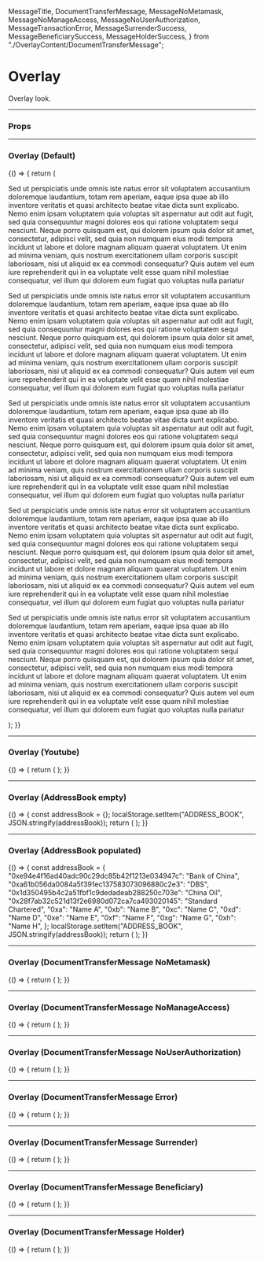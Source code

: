   MessageTitle,
  DocumentTransferMessage,
  MessageNoMetamask,
  MessageNoManageAccess,
  MessageNoUserAuthorization,
  MessageTransactionError,
  MessageSurrenderSuccess,
  MessageBeneficiarySuccess,
  MessageHolderSuccess,
} from "./OverlayContent/DocumentTransferMessage";

<Meta title="UI/Overlay" component={Overlay} />

# Overlay

Overlay look.

---

### Props

<Props of={Overlay} />

---

### Overlay (Default)

<Preview>
  <Story name="Textual">
    {() => {
      return (
        <Overlay>
          <Textual title="Textual">
            <p>
              Sed ut perspiciatis unde omnis iste natus error sit voluptatem accusantium doloremque laudantium, totam
              rem aperiam, eaque ipsa quae ab illo inventore veritatis et quasi architecto beatae vitae dicta sunt
              explicabo. Nemo enim ipsam voluptatem quia voluptas sit aspernatur aut odit aut fugit, sed quia
              consequuntur magni dolores eos qui ratione voluptatem sequi nesciunt. Neque porro quisquam est, qui
              dolorem ipsum quia dolor sit amet, consectetur, adipisci velit, sed quia non numquam eius modi tempora
              incidunt ut labore et dolore magnam aliquam quaerat voluptatem. Ut enim ad minima veniam, quis nostrum
              exercitationem ullam corporis suscipit laboriosam, nisi ut aliquid ex ea commodi consequatur? Quis autem
              vel eum iure reprehenderit qui in ea voluptate velit esse quam nihil molestiae consequatur, vel illum qui
              dolorem eum fugiat quo voluptas nulla pariatur
            </p>
            <p>
              Sed ut perspiciatis unde omnis iste natus error sit voluptatem accusantium doloremque laudantium, totam
              rem aperiam, eaque ipsa quae ab illo inventore veritatis et quasi architecto beatae vitae dicta sunt
              explicabo. Nemo enim ipsam voluptatem quia voluptas sit aspernatur aut odit aut fugit, sed quia
              consequuntur magni dolores eos qui ratione voluptatem sequi nesciunt. Neque porro quisquam est, qui
              dolorem ipsum quia dolor sit amet, consectetur, adipisci velit, sed quia non numquam eius modi tempora
              incidunt ut labore et dolore magnam aliquam quaerat voluptatem. Ut enim ad minima veniam, quis nostrum
              exercitationem ullam corporis suscipit laboriosam, nisi ut aliquid ex ea commodi consequatur? Quis autem
              vel eum iure reprehenderit qui in ea voluptate velit esse quam nihil molestiae consequatur, vel illum qui
              dolorem eum fugiat quo voluptas nulla pariatur
            </p>
            <p>
              Sed ut perspiciatis unde omnis iste natus error sit voluptatem accusantium doloremque laudantium, totam
              rem aperiam, eaque ipsa quae ab illo inventore veritatis et quasi architecto beatae vitae dicta sunt
              explicabo. Nemo enim ipsam voluptatem quia voluptas sit aspernatur aut odit aut fugit, sed quia
              consequuntur magni dolores eos qui ratione voluptatem sequi nesciunt. Neque porro quisquam est, qui
              dolorem ipsum quia dolor sit amet, consectetur, adipisci velit, sed quia non numquam eius modi tempora
              incidunt ut labore et dolore magnam aliquam quaerat voluptatem. Ut enim ad minima veniam, quis nostrum
              exercitationem ullam corporis suscipit laboriosam, nisi ut aliquid ex ea commodi consequatur? Quis autem
              vel eum iure reprehenderit qui in ea voluptate velit esse quam nihil molestiae consequatur, vel illum qui
              dolorem eum fugiat quo voluptas nulla pariatur
            </p>
            <p>
              Sed ut perspiciatis unde omnis iste natus error sit voluptatem accusantium doloremque laudantium, totam
              rem aperiam, eaque ipsa quae ab illo inventore veritatis et quasi architecto beatae vitae dicta sunt
              explicabo. Nemo enim ipsam voluptatem quia voluptas sit aspernatur aut odit aut fugit, sed quia
              consequuntur magni dolores eos qui ratione voluptatem sequi nesciunt. Neque porro quisquam est, qui
              dolorem ipsum quia dolor sit amet, consectetur, adipisci velit, sed quia non numquam eius modi tempora
              incidunt ut labore et dolore magnam aliquam quaerat voluptatem. Ut enim ad minima veniam, quis nostrum
              exercitationem ullam corporis suscipit laboriosam, nisi ut aliquid ex ea commodi consequatur? Quis autem
              vel eum iure reprehenderit qui in ea voluptate velit esse quam nihil molestiae consequatur, vel illum qui
              dolorem eum fugiat quo voluptas nulla pariatur
            </p>
            <p>
              Sed ut perspiciatis unde omnis iste natus error sit voluptatem accusantium doloremque laudantium, totam
              rem aperiam, eaque ipsa quae ab illo inventore veritatis et quasi architecto beatae vitae dicta sunt
              explicabo. Nemo enim ipsam voluptatem quia voluptas sit aspernatur aut odit aut fugit, sed quia
              consequuntur magni dolores eos qui ratione voluptatem sequi nesciunt. Neque porro quisquam est, qui
              dolorem ipsum quia dolor sit amet, consectetur, adipisci velit, sed quia non numquam eius modi tempora
              incidunt ut labore et dolore magnam aliquam quaerat voluptatem. Ut enim ad minima veniam, quis nostrum
              exercitationem ullam corporis suscipit laboriosam, nisi ut aliquid ex ea commodi consequatur? Quis autem
              vel eum iure reprehenderit qui in ea voluptate velit esse quam nihil molestiae consequatur, vel illum qui
              dolorem eum fugiat quo voluptas nulla pariatur
            </p>
          </Textual>
        </Overlay>
      );
    }}
  </Story>
</Preview>

---

### Overlay (Youtube)

<Preview>
  <Story name="Youtube">
    {() => {
      return (
        <Overlay>
          <Youtube title="Youtube" youtubeId="tgbNymZ7vqY" />
        </Overlay>
      );
    }}
  </Story>
</Preview>

---

### Overlay (AddressBook empty)

<Preview>
  <Story name="AddressBook Empty">
    {() => {
      const addressBook = {};
      localStorage.setItem("ADDRESS_BOOK", JSON.stringify(addressBook));
      return (
        <Overlay>
          <AddressBook title="Address Book" />
        </Overlay>
      );
    }}
  </Story>
</Preview>

---

### Overlay (AddressBook populated)

<Preview>
  <Story name="AddressBook Populated">
    {() => {
      const addressBook = {
        "0xe94e4f16ad40adc90c29dc85b42f1213e034947c": "Bank of China",
        "0xa61b056da0084a5f391ec137583073096880c2e3": "DBS",
        "0x1d350495b4c2a51fbf1c9dedadeab288250c703e": "China Oil",
        "0x28f7ab32c521d13f2e6980d072ca7ca493020145": "Standard Chartered",
        "0xa": "Name A",
        "0xb": "Name B",
        "0xc": "Name C",
        "0xd": "Name D",
        "0xe": "Name E",
        "0xf": "Name F",
        "0xg": "Name G",
        "0xh": "Name H",
      };
      localStorage.setItem("ADDRESS_BOOK", JSON.stringify(addressBook));
      return (
        <Overlay>
          <AddressBook title="Address Book" />
        </Overlay>
      );
    }}
  </Story>
</Preview>

---

### Overlay (DocumentTransferMessage NoMetamask)

<Preview>
  <Story name="DocumentTransferMessageNoMetamask">
    {() => {
      return (
        <Overlay>
          <DocumentTransferMessage title={MessageTitle.NO_METAMASK} isSuccess={false} isMetamaskLink={true}>
            <MessageNoMetamask />
          </DocumentTransferMessage>
        </Overlay>
      );
    }}
  </Story>
</Preview>

---

### Overlay (DocumentTransferMessage NoManageAccess)

<Preview>
  <Story name="DocumentTransferMessageNoManageAccess">
    {() => {
      return (
        <Overlay>
          <DocumentTransferMessage title={MessageTitle.NO_MANAGE_ACCESS} isSuccess={false}>
            <MessageNoManageAccess />
          </DocumentTransferMessage>
        </Overlay>
      );
    }}
  </Story>
</Preview>

---

### Overlay (DocumentTransferMessage NoUserAuthorization)

<Preview>
  <Story name="DocumentTransferMessageNoUserAuthorization">
    {() => {
      return (
        <Overlay>
          <DocumentTransferMessage title={MessageTitle.NO_USER_AUTHORIZATION} isSuccess={false}>
            <MessageNoUserAuthorization />
          </DocumentTransferMessage>
        </Overlay>
      );
    }}
  </Story>
</Preview>

---

### Overlay (DocumentTransferMessage Error)

<Preview>
  <Story name="DocumentTransferMessageTransactionError">
    {() => {
      return (
        <Overlay>
          <DocumentTransferMessage title={MessageTitle.TRANSACTION_ERROR} isSuccess={false}>
            <MessageTransactionError error="Blockchain error message" />
          </DocumentTransferMessage>
        </Overlay>
      );
    }}
  </Story>
</Preview>

---

### Overlay (DocumentTransferMessage Surrender)

<Preview>
  <Story name="DocumentTransferMessageSurrender">
    {() => {
      return (
        <Overlay>
          <DocumentTransferMessage title={MessageTitle.SURRENDER_DOCUMENT_SUCCESS} isSuccess={true}>
            <MessageSurrenderSuccess />
          </DocumentTransferMessage>
        </Overlay>
      );
    }}
  </Story>
</Preview>

---

### Overlay (DocumentTransferMessage Beneficiary)

<Preview>
  <Story name="DocumentTransferMessageBeneficiary">
    {() => {
      return (
        <Overlay>
          <DocumentTransferMessage title={MessageTitle.CHANGE_BENEFICIARY_SUCCESS} isSuccess={true}>
            <MessageBeneficiarySuccess address="Bank of China Pte Ltd" />
          </DocumentTransferMessage>
        </Overlay>
      );
    }}
  </Story>
</Preview>

---

### Overlay (DocumentTransferMessage Holder)

<Preview>
  <Story name="DocumentTransferMessageHolder">
    {() => {
      return (
        <Overlay>
          <DocumentTransferMessage title={MessageTitle.TRANSFER_HOLDER_SUCCESS} isSuccess={true}>
            <MessageHolderSuccess address="Bank of China Pte Ltd" />
          </DocumentTransferMessage>
        </Overlay>
      );
    }}
  </Story>
</Preview>
